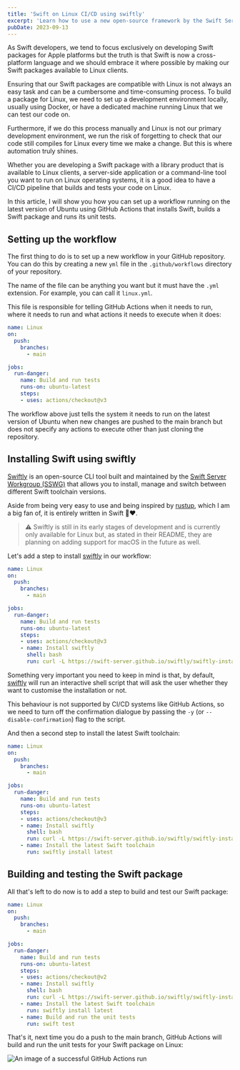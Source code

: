 ```yaml
---
title: 'Swift on Linux CI/CD using swiftly'
excerpt: 'Learn how to use a new open-source framework by the Swift Server Workgroup to install Swift on Linux and use it to set up a CI/CD pipeline for your Swift packages.'
pubDate: 2023-09-13
---
```


As Swift developers, we tend to focus exclusively on developing Swift packages for Apple platforms but the truth is that Swift is now a cross-platform language and we should embrace it where possible by making our Swift packages available to Linux clients.

Ensuring that our Swift packages are compatible with Linux is not always an easy task and can be a cumbersome and time-consuming process. To build a package for Linux, we need to set up a development environment locally, usually using Docker, or have a dedicated machine running Linux that we can test our code on.

Furthermore, if we do this process manually and Linux is not our primary development environment, we run the risk of forgetting to check that our code still compiles for Linux every time we make a change. But this is where automation truly shines.

Whether you are developing a Swift package with a library product that is available to Linux clients, a server-side application or a command-line tool you want to run on Linux operating systems, it is a good idea to have a CI/CD pipeline that builds and tests your code on Linux.

In this article, I will show you how you can set up a workflow running on the latest version of Ubuntu using GitHub Actions that installs Swift, builds a Swift package and runs its unit tests.

## Setting up the workflow

The first thing to do is to set up a new workflow in your GitHub repository. You can do this by creating a new `yml` file in the `.github/workflows` directory of your repository.

The name of the file can be anything you want but it must have the `.yml` extension. For example, you can call it `linux.yml`.

This file is responsible for telling GitHub Actions when it needs to run, where it needs to run and what actions it needs to execute when it does:

```yml:linux.yml
name: Linux
on:
  push:
    branches:
      - main

jobs:
  run-danger:
    name: Build and run tests
    runs-on: ubuntu-latest
    steps:
    - uses: actions/checkout@v3
```

The workflow above just tells the system it needs to run on the latest version of Ubuntu when new changes are pushed to the main branch but does not specify any actions to execute other than just cloning the repository.

## Installing Swift using swiftly

[Swiftly](https://github.com/swift-server/swiftly) is an open-source CLI tool built and maintained by the [Swift Server Workgroup (SSWG)](https://www.swift.org/sswg/) that allows you to install, manage and switch between different Swift toolchain versions.

Aside from being very easy to use and being inspired by [rustup](https://rustup.rs), which I am a big fan of, it is entirely written in Swift 🎉❤️.

> ⚠️ Swiftly is still in its early stages of development and is currently only available for Linux but, as stated in their README, they are planning on adding support for macOS in the future as well.

Let's add a step to install [swiftly](https://github.com/swift-server/swiftly) in our workflow:

```yml:linux.yml
name: Linux
on:
  push:
    branches:
      - main

jobs:
  run-danger:
    name: Build and run tests
    runs-on: ubuntu-latest
    steps:
    - uses: actions/checkout@v3
    - name: Install swiftly
      shell: bash
      run: curl -L https://swift-server.github.io/swiftly/swiftly-install.sh | bash -s -- -y
```

Something very important you need to keep in mind is that, by default, [swiftly](https://github.com/swift-server/swiftly) will run an interactive shell script that will ask the user whether they want to customise the installation or not.

This behaviour is not supported by CI/CD systems like GitHub Actions, so we need to turn off the confirmation dialogue by passing the `-y` (or `--disable-confirmation`) flag to the script.

And then a second step to install the latest Swift toolchain:

```yml:linux.yml
name: Linux
on:
  push:
    branches:
      - main

jobs:
  run-danger:
    name: Build and run tests
    runs-on: ubuntu-latest
    steps:
    - uses: actions/checkout@v3
    - name: Install swiftly
      shell: bash
      run: curl -L https://swift-server.github.io/swiftly/swiftly-install.sh | bash -s -- -y
    - name: Install the latest Swift toolchain
      run: swiftly install latest
```

## Building and testing the Swift package

All that's left to do now is to add a step to build and test our Swift package:

```yml:linux.yml
name: Linux
on:
  push:
    branches:
      - main

jobs:
  run-danger:
    name: Build and run tests
    runs-on: ubuntu-latest
    steps:
    - uses: actions/checkout@v2
    - name: Install swiftly
      shell: bash
      run: curl -L https://swift-server.github.io/swiftly/swiftly-install.sh | bash -s -- -y
    - name: Install the latest Swift toolchain
      run: swiftly install latest
    - name: Build and run the unit tests
      run: swift test
```

That's it, next time you do a push to the main branch, GitHub Actions will build and run the unit tests for your Swift package on Linux:

![An image of a successful GitHub Actions run](/assets/posts/setting-up-swift-on-linux-ci-cd-using-swiftly/gha.webp)
